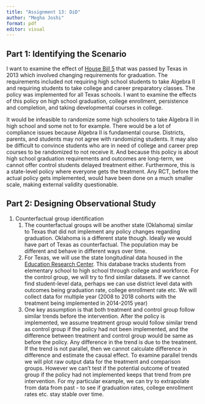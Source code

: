 ```yaml
---
title: "Assignment 13: DiD"
author: "Megha Joshi"
format: pdf
editor: visual
---
```


## Part 1: Identifying the Scenario

I want to examine the effect of [House Bill 5](https://tea.texas.gov/academics/graduation-information/house-bill-5-foundation-high-school-program) that was passed by Texas in 2013 which involved changing requirements for graduation. The requirements included not requiring high school students to take Algebra II and requiring students to take college and career preparatory classes. The policy was implemented for all Texas schools. I want to examine the effects of this policy on high school graduation, college enrollment, persistence and completion, and taking developmental courses in college.

It would be infeasible to randomize some high schoolers to take Algebra II in high school and some not to for example. There would be a lot of compliance issues because Algebra II is fundamental course. Districts, parents, and students may not agree with randomizing students. It may also be difficult to convince students who are in need of college and career prep courses to be randomized to not receive it. And because this policy is about high school graduation requirements and outcomes are long-term, we cannot offer control students delayed treatment either. Furthermore, this is a state-level policy where everyone gets the treatment. Any RCT, before the actual policy gets implemented, would have been done on a much smaller scale, making external validity questionable.

## Part 2: Designing Observational Study

1.  Counterfactual group identification
    1.  The counterfactual groups will be another state (Oklahoma) similar to Texas that did not implement any policy changes regarding graduation. Oklahoma is a different state though. Ideally we would have part of Texas as counterfactual. The population may be different and behave in different ways over time.
    2.  For Texas, we will use the state longitudinal data housed in the [Education Research Center](https://texaserc.utexas.edu/). This database tracks students from elementary school to high school through college and workforce. For the control group, we will try to find similar datasets. If we cannot find student-level data, perhaps we can use district level data with outcomes being graduation rate, college enrollment rate etc. We will collect data for multiple year (2008 to 2018 cohorts with the treatment being implemented in 2014-2015 year)
    3.  One key assumption is that both treatment and control group follow similar trends before the intervention. After the policy is implemented, we assume treatment group would follow similar trend as control group if the policy had not been implemented, and the difference between treatment and control group would be same as before the policy. Any difference in the trend is due to the treatment. If the trend is not parallel, then we cannot calculate difference in difference and estimate the causal effect. To examine parallel trends we will plot raw output data for the treatment and comparison groups. However we can't test if the potential outcome of treated group if the policy had not implemented keeps that trend from pre intervention. For my particular example, we can try to extrapolate from data from past - to see if graduation rates, college enrollment rates etc. stay stable over time.

